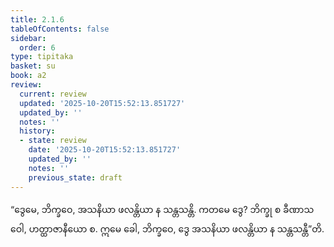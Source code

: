 ```yaml
---
title: 2.1.6
tableOfContents: false
sidebar:
  order: 6
type: tipitaka
basket: su
book: a2
review:
  current: review
  updated: '2025-10-20T15:52:13.851727'
  updated_by: ''
  notes: ''
  history:
  - state: review
    date: '2025-10-20T15:52:13.851727'
    updated_by: ''
    notes: ''
    previous_state: draft
---
```



<DynamicBreadcrumb />


<ReviewStatus review={frontmatter.review} showDetails={true} />

<HypothesisAnnotation frontmatter={frontmatter} />

<Division number="58" book="a2" e="ch" v="15" p="76">

<Paragraph number="134" book="a2">
“ဒွေမေ, ဘိက္ခဝေ, အသနိယာ ဖလန္တိယာ န သန္တသန္တိ. ကတမေ ဒွေ? ဘိက္ခု စ ခီဏာသဝေါ, ဟတ္ထာဇာနီယော စ. ဣမေ ခေါ, ဘိက္ခဝေ, ဒွေ အသနိယာ ဖလန္တိယာ န သန္တသန္တီ”တိ.
</Paragraph>
</Division>